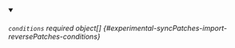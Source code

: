 


<details className="config-field" data-expandable="true" open>
<summary>

###### `conditions` <span className="config-field-required" data-required="false">required</span> <span className="config-field-type">object[]</span> <span className="config-field-default"></span> <span className="config-field-enum"></span> {#experimental-syncPatches-import-reversePatches-conditions}



</summary>

<PartialConditionsreference />


</details>
